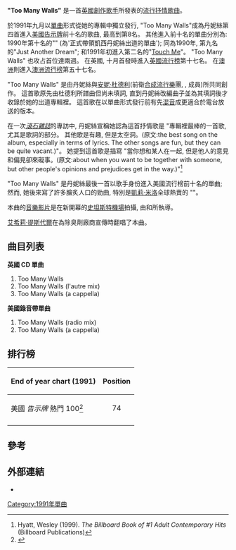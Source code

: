 
{{Infobox Single <!-- See Wikipedia:WikiProject_Songs -->
| Name           = Too Many Walls
| Cover          = 
| Cover size     = 
| Border         = 
| Caption        = 
| Artist         = {{link-en|凱西丹妮絲|Cathy Dennis}}
| Album          = {{link-en|Move to This|Move to This}}
| A-side         = 
| B-side         = 
| Released       = 1991
| Format         = 
| Recorded       = 1990
| Genre          = [[流行_(音樂類型)|流行]], [[成人当代音乐|成人抒情]]
| Length         = 4:38
| Label          = [[宝丽多唱片|寶麗多]]
| Writer         = 凱西丹妮絲(Cathy Dennis), [[安妮·杜德利|安妮·杜德利]]
| Producer       = 凱西丹妮絲(Cathy Dennis), Phil Bodger
| Audio sample?  = 
| Certification  = 
| Last single    = 
| This single    = 
| Next single    = 
| Misc           = 
}}

'''"Too Many Walls"''' 是一首[[英国|英國]][[創作歌手|創作歌手]]{{link-en|凱西丹妮絲|Cathy Dennis}}所發表的[[流行_(音樂類型)|流行]][[谣曲|抒情歌曲]]。

於1991年九月以[[单曲|單曲]]形式從她的專輯''{{link-en|Move to This|Move to This}}''中獨立發行, "Too Many Walls"成為丹妮絲第四首進入[[告示牌百强单曲榜|美國告示牌]]前十名的歌曲, 最高到第8名。 其他進入前十名的單曲分別為: 1990年第十名的"{{link-en|C'mon and Get My Love|C'mon and Get My Love}}" (為'{{link-en|D Mob|D Mob}}正式帶領凱西丹妮絲出道的單曲'); 同為1990年, 第九名的"Just Another Dream"; 和1991年初進入第二名的"[[Touch_Me|Touch Me]]"。 "Too Many Walls" 也攻占{{link-en|美國成人抒情榜|Hot Adult Contemporary Tracks}}首位達兩週。 在英國, 十月首發時進入[[英國單曲排行榜|英國流行榜]]第十七名。 在[[澳大利亚|澳洲]]則進入[[澳大利亚唱片业协会榜|澳洲流行榜]]第五十七名。

"Too Many Walls" 是由丹妮絲與[[安妮·杜德利|安妮·杜德利]](前衛[[流行電音|合成流行樂]]團, {{link-en|Art of Noise|Art of Noise|The Art of Noise}}, 成員)所共同創作。 這首歌原先由杜德利所譜曲但尚未填詞, 直到丹妮絲改編曲子並為其填詞後才收錄於她的出道專輯裡。 這首歌在以單曲形式發行前有先[[重混|混音]]成更適合於電台放送的版本。

在一次''[[滾石_(雜誌)|滾石雜誌]]''的專訪中, 丹妮絲宣稱她認為這首抒情歌是 "專輯裡最棒的一首歌, 尤其是歌詞的部分。 其他歌是有趣, 但是太空洞。(原文:the best song on the album, especially in terms of lyrics. The other songs are fun, but they can be quite vacant.)"。 她提到這首歌是描寫 "當你想和某人在一起, 但是他人的意見和偏見卻來礙事。(原文:about when you want to be together with someone, but other people's opinions and prejudices get in the way.)"<ref>Hyatt, Wesley (1999). ''The Billboard Book of #1 Adult Contemporary Hits'' (Billboard Publications)</ref>

"Too Many Walls" 是丹妮絲最後一首以歌手身份進入美國流行榜前十名的單曲; 然而, 她後來寫了許多膾炙人口的勁曲, 特別是[[凯莉·米洛|凱莉·米洛]]全球熱賣的 "{{link-en|Can't Get You Out of My Head|Can't Get You Out of My Head}}"。

本曲的[[音樂影片|音樂影片]]是在新開幕的[[伦敦斯坦斯特德机场|史坦斯特機場]]拍攝, 由{{link-en|Rocky Morton|Rocky Morton}}和{{link-en|Annabel Jankel|Annabel Jankel}}所執導。

[[艾希莉·提斯代爾|艾希莉·提斯代爾]]在為除臭劑廠商{{link-en|Degree|Degree (deodorant)}}宣傳時翻唱了本曲。

==曲目列表==
'''英國 CD 單曲'''
#Too Many Walls
#Too Many Walls (l'autre mix)
#Too Many Walls (a cappella)

'''美國錄音帶單曲'''
#Too Many Walls (radio mix)
#Too Many Walls (a cappella)

==排行榜==
{| class="wikitable sortable"
!align="left"|End of year chart (1991)
!align="center"|Position
|-
|美國 ''告示牌'' 熱門 100<ref>{{cite web |url=http://longboredsurfer.com/charts.php?year=1991 |title=Billboard Top 100 - 1991 |accessdate=2009-09-15 |deadurl=yes |archiveurl=https://web.archive.org/web/20090707155835/http://longboredsurfer.com/charts.php?year=1991 |archivedate=2009-07-07 }}</ref>
|align="center"|74
|-
|}

==參考==
<references />

==外部連結==
* {{MetroLyrics song|cathy-dennis|too-many-walls}}<!-- Licensed lyrics provider -->

{{start box}}
{{succession box
  | before = "[[Everybody_Plays_the_Fool|Everybody Plays the Fool]]" by [[Aaron_Neville|Aaron Neville]]
  | title  = ''Billboard''  [[Adult_Contemporary_(chart)|Adult Contemporary]] number-one single 
  | years  = October 19 - October 26, 1991
  | after  = "[[When_a_Man_Loves_a_Woman_(song)|When a Man Loves a Woman]]" by [[Michael_Bolton|Michael Bolton]] 
}}
{{end box}}


[[Category:1991年單曲|Category:1991年單曲]]


{{Cathy Dennis}}
